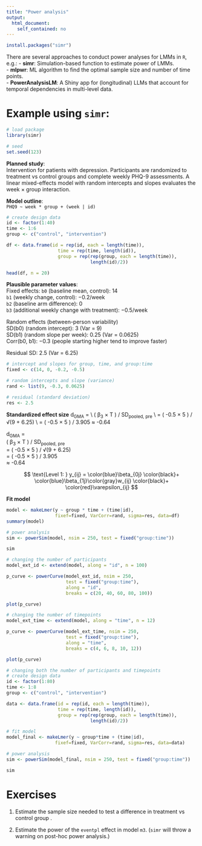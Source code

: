 ```yaml
---
title: "Power analysis"
output:
  html_document:
    self_contained: no
---
```


```r
install.packages("simr")
```

There are several approaches to conduct power analyses for LMMs in `R`, e.g.:
- **simr**: Simulation-based function to estimate power of LMMs.  
- **mlpwr**: ML algorithm to find the optimal sample size and number of time points.  
- **PowerAnalysisLM**: A Shiny app for (longitudinal) LLMs that account for temporal dependencies in multi-level data.

# Example using `simr`:

```r
# load package
library(simr)

# seed
set.seed(123)
```

**Planned study**:  
Intervention for patients with depression. Participants are randomized to treatment vs control groups and complete weekly PHQ-9 assessments. A linear mixed-effects model with random intercepts and slopes evaluates the week × group interaction.

**Model outline**:  
`PHQ9 ~ week * group + (week | id)`

```r
# create design data
id <- factor(1:40)
time <- 1:6
group <- c("control", "intervention")

df <- data.frame(id = rep(id, each = length(time)),
                   time = rep(time, length(id)),
                   group = rep(rep(group, each = length(time)), 
                               length(id)/2))

head(df, n = 20)
```

**Plausible parameter values**:  
Fixed effects: 
`b0` (baseline mean, control): 14   
`b1` (weekly change, control): −0.2/week   
`b2` (baseline arm difference): 0   
`b3` (additional weekly change with treatment): −0.5/week   
  
Random effects (between-person variability)   
SD(b0) (random intercept): 3 (Var = 9)  
SD(b1) (random slope per week): 0.25 (Var = 0.0625)  
Corr(b0, b1): −0.3 (people starting higher tend to improve faster)   
  
Residual SD: 2.5 (Var = 6.25)

```r
# intercept and slopes for group, time, and group:time
fixed <- c(14, 0, -0.2, -0.5)

# random intercepts and slope (variance)
rand <- list(9, -0.3, 0.0625)

# residual (standard deviation)
res <- 2.5
```

**Standardized effect size**
d<sub>GMA</sub> = \\
( &beta;<sub>3</sub> &times; T ) / SD<sub>pooled,&nbsp;pre</sub> \\
= ( -0.5 &times; 5 ) / &radic;(9 + 6.25) \\
= ( -0.5 &times; 5 ) / 3.905
&asymp; -0.64

d<sub>GMA</sub> =    
( &beta;<sub>3</sub> &times; T ) / SD<sub>pooled,&nbsp;pre</sub>  
= ( -0.5 &times; 5 ) / &radic;(9 + 6.25)  
= ( -0.5 &times; 5 ) / 3.905  
&asymp; -0.64

$$
\text{Level 1: } y_{ij}
= \color{blue}\beta_{0j}
\color{black}+ \color{blue}\beta_{1j}\color{gray}w_{ij}
\color{black}+ \color{red}\varepsilon_{ij}
$$


**Fit model**
```r
model <- makeLmer(y ~ group * time + (time|id),
                  fixef=fixed, VarCorr=rand, sigma=res, data=df)
summary(model)
```

```r
# power analysis
sim <- powerSim(model, nsim = 250, test = fixed("group:time"))
```

```r
sim
```

```r
# changing the number of participants
model_ext_id <- extend(model, along = "id", n = 100)

p_curve <- powerCurve(model_ext_id, nsim = 250, 
                      test = fixed("group:time"), 
                      along = "id", 
                      breaks = c(20, 40, 60, 80, 100))
```

```r
plot(p_curve)
```

```r
# changing the number of timepoints
model_ext_time <- extend(model, along = "time", n = 12)

p_curve <- powerCurve(model_ext_time, nsim = 250, 
                      test = fixed("group:time"), 
                      along = "time", 
                      breaks = c(4, 6, 8, 10, 12))
```

```r
plot(p_curve)
```

```r
# changing both the number of participants and timepoints
# create design data
id <- factor(1:80)
time <- 1:8
group <- c("control", "intervention")

data <- data.frame(id = rep(id, each = length(time)),
                   time = rep(time, length(id)),
                   group = rep(rep(group, each = length(time)), 
                               length(id)/2))

# fit model
model_final <- makeLmer(y ~ group*time + (time|id),
                  fixef=fixed, VarCorr=rand, sigma=res, data=data)

# power analysis
sim <- powerSim(model_final, nsim = 250, test = fixed("group:time"))
```

```r
sim
```

# Exercises

1. Estimate the sample size needed to test a difference in treatment vs control group .

2. Estimate the power of the `eventpl` effect in model `m3`. (`simr` will throw a warning on post-hoc power analysis.)

